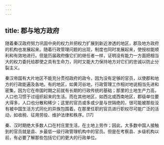 ```yaml
---
---
---
```

title: 郡与地方政府
---



随着秦汉政府努力巩固中央的权力并把权力扩展到新近渗透的地区，郡及地方政府的机构也发展起来。随着行政管理问题的出现，制度也同时发展起来，使授权能顺利和有效地进行。但是历届政府像它们的继任者一样，证明没有能力一方面把相当大的权力委托给郡使之具有生命力，同时又能大力保持地方对它们的忠诚以防止分裂主义。

秦汉帝国有大片地区不能充分贯彻政府的政令，因为没有足够的官员，以使郡和地方的行政能遍及各地。有的地区，如黄河谷地，行政管理工作相对地说相当先进和密集，因为它在帝国时期之前就有长期的行政传统的基础；那里的土地生产力高，人口也习惯于过组织起来的生活。而在其他地区，如西北或西南地区，郡级单位要大得多，人口也分散和稀少；这里的官员或多或少是与世隔绝的，很可能被那些没有被中国生活方式同化的异族包围着。在那里任职的官员进行职权尽可能广泛的活动，如收税、征用劳役、维护法律和秩序。[17]

秦、汉时期绝大多数人口在村庄里生活，在土地上劳作；因此，大多数中国人接触到的官员就是县、乡最低一级行政管理机构中的官员。但是在考察县、乡级机构以前，有必要了解那些包括它们的更大的行政单位。
